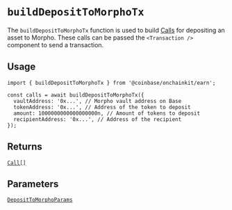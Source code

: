 # `buildDepositToMorphoTx`

The `buildDepositToMorphoTx` function is used to build [Calls](/builderkits/onchainkit/transaction/types#calls) for depositing an asset to Morpho. These calls can be passed the `<Transaction />` component to send a transaction.

## Usage

```tsx twoslash [code]
import { buildDepositToMorphoTx } from '@coinbase/onchainkit/earn';

const calls = await buildDepositToMorphoTx({
  vaultAddress: '0x...', // Morpho vault address on Base
  tokenAddress: '0x...', // Address of the token to deposit
  amount: 1000000000000000000n, // Amount of tokens to deposit 
  recipientAddress: '0x...', // Address of the recipient
});
```

## Returns

[`Call[]`](/builderkits/onchainkit/transaction/types#calls)

## Parameters

[`DepositToMorphoParams`](/builderkits/onchainkit/earn/types#deposittomorphoparams)